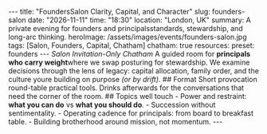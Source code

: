--- title: "FoundersSalon Clarity, Capital, and Character" slug: founders-salon date: "2026-11-11" time: "18:30" location: "London, UK" summary: A private evening for founders and principalsstandards, stewardship, and long-arc thinking. heroImage: /assets/images/events/founders-salon.jpg tags: [Salon, Founders, Capital, Chatham] chatham: true resources: preset: founders --- _Salon Invitation-Only Chatham_ A guided room for **principals who carry weight**where we swap posturing for stewardship. We examine decisions through the lens of legacy: capital allocation, family order, and the culture youre building on purpose _(or by drift)_. ## Format Short provocation round-table practical tools. Drinks afterwards for the conversations that need the corner of the room. ## Topics well touch - Power and restraint: **what you can do** vs **what you should do**. - Succession without sentimentality. - Operating cadence for principals: from board to breakfast table. - Building brotherhood around mission, not momentum. ---

